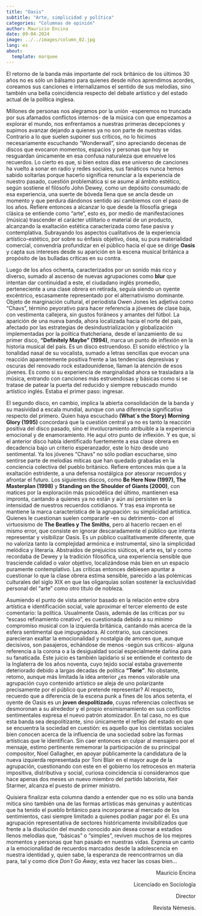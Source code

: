 ---
title: "Oasis"
subtitle: "Arte, simplicidad y política"
categories: "Columnas de opinión"
author: Mauricio Encina
date: 09-04-2024
image: ../../images/column_02.jpg
lang: es
about: 
  template: marquee
---

El retorno de la banda más importante del rock británico de los últimos 30 años no es sólo un bálsamo para quienes desde niños aprendimos acordes, coreamos sus canciones e internalizamos el sentido de sus melodías, sino también una bella coincidencia respecto del debate artístico y del estado actual de la política inglesa.

Millones de personas nos alegramos por la unión -esperemos no truncada por sus afamados conflictos internos- de la música con que empezamos a explorar el mundo, nos enfrentamos a nuestras primeras decepciones y supimos avanzar dejando a quienes ya no son parte de nuestras vidas. Contrario a lo que suelen suponer sus críticos, no lo hicimos necesariamente escuchando "Wonderwall", sino apreciando decenas de discos que evocaron momentos, espacios y personas que hoy se resguardan únicamente en esa confusa naturaleza que envuelve los recuerdos. Lo cierto es que, si bien estos días ese universo de canciones ha vuelto a sonar en radio y redes sociales, sus fanáticos nunca hemos sabido soltarlas porque hacerlo significa renunciar a la experiencia de nuestro pasado, cuestión problemática si se asume al ámbito estético, según sostiene el filósofo John Dewey, como un depósito consumado de esa experiencia, una suerte de bóveda llena que se ancla desde un momento y que perdura dándonos sentido así cambiemos con el paso de los años. Refiere entonces a alcanzar lo que desde la filosofía griega clásica se entiende como "arte", esto es, por medio de manifestaciones (música) trascender el carácter utilitario o material de un producto, alcanzando la exaltación estética caracterizada como fase pasiva y contemplativa. Subrayando los aspectos cualitativos de la experiencia artístico-estético, por sobre su énfasis objetivo, ósea, su pura materialidad comercial, convendría profundizar en el público hacia el que se dirige **Oasis** y capta sus intereses desde su aparición en la escena musical británica a propósito de las bulladas críticas en su contra.

Luego de los años ochenta, caracterizados por un sonido más rico y diverso, sumado al ascenso de nuevas agrupaciones como **blur** que intentan dar continuidad a este, el ciudadano inglés promedio, perteneciente a una clase obrera en retirada, seguía siendo un oyente excéntrico, escasamente representado por el alternativismo dominante. Objeto de marginación cultural, el periodista Owen Jones les adjetiva como "Chavs", término peyorativo para hacer referencia a jóvenes de clase baja, con vestimenta callejera, sin gustos foráneos y amantes del fútbol. La aparición de una nueva banda, ahora localizada hacia el norte del país, afectado por las estrategias de desindustrialización y globalización implementadas por la política thatcheriana, desde el lanzamiento de su primer disco, **"Definitely Maybe" (1994)**, marca un punto de inflexión en la historia musical del país. Es un disco estruendoso. El sonido eléctrico y la tonalidad nasal de su vocalista, sumado a letras sencillas que evocan una reacción aparentemente positiva frente a las tendencias depresivas y oscuras del renovado rock estadounidense, llaman la atención de esos jóvenes. Es como si su experiencia de marginalidad ahora se trasladara a la música, entrando con canciones más estruendosas y básicas como si se tratase de patear la puerta del reducido y siempre rebuscado mundo artístico inglés. Estaba el primer paso: ingresar.

El segundo disco, en cambio, implica la abierta consolidación de la banda y su masividad a escala mundial, aunque con una diferencia significativa respecto del primero. Quien haya escuchado **(What´s the Story) Morning Glory (1995)** concordará que la cuestión central ya no es tanto la reacción positiva del disco pasado, sino el involucramiento atribuible a la experiencia emocional y de enamoramiento. He aquí otro punto de inflexión. Y es que, si el anterior disco había identificado fuertemente a esa clase obrera en decadencia bajo un criterio esperanzador, este lo hizo desde uno sentimental. Ya los jóvenes "Chavs" no sólo podían escucharse, sino sentirse parte de melodías míticas que han quedado grabadas en la conciencia colectiva del pueblo británico. Refiere entonces más que a la exaltación estridente, a una defensa nostálgica por atesorar recuerdos y afrontar el futuro. Los siguientes discos, como **Be Here Now (1997), The Masterplan (1998)** y **Standing on the Shoulder of Giants (2000)**, con matices por la exploración más psicodélica del último, mantienen esa impronta, cantando a quienes ya no están y aún así persisten en la intensidad de nuestros recuerdos cotidianos. Y tras esa impronta se mantiene la marca característica de la agrupación: su simplicidad artística. Quienes le cuestionan suelen compararle -en su detrimento- con el virtuosismo de **The Beatles y The Smiths**, pero al hacerlo recaen en el mismo error, que consiste en ignorar descaradamente el público que intenta representar y visibilizar Oasis. Es un público cualitativamente diferente, que no valoriza tanto la complejidad armónica e instrumental, sino la simplicidad melódica y literaria. Abstraídos de prejuicios siúticos, el arte es, tal y como recordaba de Dewey y la tradición filosófica, una experiencia sensible que trasciende calidad o valor objetivo, localizándose más bien en un espacio puramente contemplativo. Las críticas entonces debiesen apuntar a cuestionar lo que la clase obrera estima sensible, parecido a las polémicas culturales del siglo XIX en que las oligarquías solían sostener la exclusividad personal del "arte" como otro título de nobleza.

Asumiendo el punto de vista anterior basado en la relación entre obra artística e identificación social, vale aproximar el tercer elemento de este comentario: la política. Usualmente Oasis, además de las críticas por su "escaso refinamiento creativo", es cuestionada debido a su mínimo compromiso musical con la izquierda británica, cantando más acerca de la esfera sentimental que impugnadora. Al contrario, sus canciones parecieran exaltar la emocionalidad y nostalgia de amores que, aunque decisivos, son pasajeros, echándose de menos -según sus críticos- alguna referencia a la corona o a la desigualdad social especialmente dañina para su fanaticada. Este juicio es también lapidario si se entiende el contexto de la Inglaterra de los años noventa, cuyo tejido social estaba gravemente deteriorado debido a largas décadas de política **"Torie"**. No obstante, retomo, aunque más limitada la idea anterior ¿es menos valorable una agrupación cuyo contenido artístico se aleja de uno polarizante precisamente por el público que pretende representar? Al respecto, recuerdo que a diferencia de la escena punk a fines de los años setenta, el oyente de Oasis es un **joven despolitizado**, cuyas referencias colectivas se desmoronan a su alrededor y el propio ensimismamiento en sus conflictos sentimentales expresa el nuevo patrón atomizador. En tal caso, no es que esta banda sea despolitizante, sino únicamente el reflejo del estado en que se encuentra la sociedad en cuestión: es aquello que los cientistas sociales bien conocen acerca de la influencia de una sociedad sobre las formas artísticas que le identifican. Sin caer entonces en culpar al mensajero por el mensaje, estimo pertinente rememorar la participación de su principal compositor, Noel Gallagher, en apoyar públicamente la candidatura de la nueva izquierda representada por Toni Blair en el mayor auge de la agrupación, cuestionando con este en el gobierno los retrocesos en materia impositiva, distributiva y social, curiosa coincidencia si consideramos que hace apenas dos meses un nuevo miembro del partido laborista, Keir Starmer, alcanza el puesto de primer ministro.

Quisiera finalizar esta columna dando a entender que no es sólo una banda mítica sino también una de las formas artísticas más genuinas y auténticas que ha tenido el pueblo británico para incorporarse al mercado de los sentimientos, casi siempre limitado a quienes podían pagar por él. Es una agrupación representativa de sectores históricamente invisibilizados que frente a la disolución del mundo conocido aún desea corear a estadios llenos melodías que, "básicas" o "simples", reviven muchos de los mejores momentos y personas que han pasado en nuestras vidas. Expresa un canto a la emocionalidad de recuerdos marcados desde la adolescencia en nuestra identidad y, quien sabe, la esperanza de reencontrarnos un día para, tal y como dice *Don´t Go Away*, esta vez hacer las cosas bien...

::: {style="text-align: right;"}
Mauricio Encina

Licenciado en Sociología

Director

Revista Némesis.
:::
